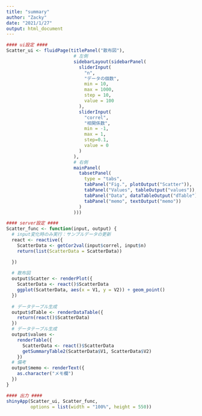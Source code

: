 ```yaml
---
title: "summary"
author: "Zacky"
date: "2021/1/27"
output: html_document
---
```


```r
#### ui設定 ####
Scatter_ui <- fluidPage(titlePanel("散布図"),
                         # 左側
                         sidebarLayout(sidebarPanel(
                           sliderInput(
                             "n",
                             "データの個数",
                             min = 10,
                             max = 1000,
                             step = 10,
                             value = 100
                           ),
                           sliderInput(
                             "correl",
                             "相関係数",
                             min = -1,
                             max = 1,
                             step=0.1,
                             value = 0
                           )
                         ),
                         # 右側
                         mainPanel(
                           tabsetPanel(
                             type = "tabs",
                             tabPanel("Fig.", plotOutput("Scatter")),
                             tabPanel("Values", tableOutput("values")),
                             tabPanel("Data", dataTableOutput("dTable")),
                             tabPanel("memo", textOutput("memo"))
                           )
                         )))

#### server設定 ####
Scatter_func <- function(input, output) {
  # input変化時のみ実行：サンプルデータの更新
  react <- reactive({
    ScatterData <- getCor2val(input$correl, input$n)
    return(list(ScatterData = ScatterData))

  })
  
  # 散布図
  output$Scatter <- renderPlot({
    ScatterData <- react()$ScatterData
    ggplot(ScatterData, aes(x = V1, y = V2)) + geom_point()
  })
  
  # データテーブル生成
  output$dTable <- renderDataTable({
    return(react()$ScatterData)
  })
  # データテーブル生成
  output$values <-
    renderTable({
      ScatterData <- react()$ScatterData
      getSummaryTable2(ScatterData$V1, ScatterData$V2)
    })
  # 備考
  output$memo <- renderText({
    as.character("メモ欄")
  })
}

#### 出力 ####
shinyApp(Scatter_ui, Scatter_func,
         options = list(width = "100%", height = 550))
```
